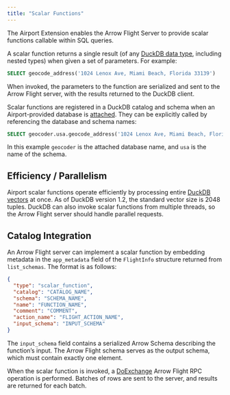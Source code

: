 ```yaml
---
title: "Scalar Functions"
---
```


The Airport Extension enables the Arrow Flight Server to provide scalar functions callable within SQL queries.

A scalar function returns a single result (of any [DuckDB data type](https://duckdb.org/docs/stable/sql/data_types/overview.html), including nested types) when given a set of parameters. For example:

```sql
SELECT geocode_address('1024 Lenox Ave, Miami Beach, Florida 33139')
```

When invoked, the parameters to the function are serialized and sent to the Arrow Flight server, with the results returned to the DuckDB client.

Scalar functions are registered in a DuckDB catalog and schema when an Airport-provided database is [attached](server_catalog_integration.qmd). They can be explicitly called by referencing the database and schema names:

```sql
SELECT geocoder.usa.geocode_address('1024 Lenox Ave, Miami Beach, Florida 33139')
```
In this example `geocoder` is the attached database name, and `usa` is the name of the schema.

## Efficiency / Parallelism

Airport scalar functions operate efficiently by processing entire [DuckDB vectors](https://duckdb.org/docs/stable/internals/vector.html) at once. As of DuckDB version 1.2, the standard vector size is 2048 tuples. DuckDB can also invoke scalar functions from multiple threads, so the Arrow Flight server should handle parallel requests.

## Catalog Integration

An Arrow Flight server can implement a scalar function by embedding metadata in the `app_metadata` field of the `FlightInfo` structure returned from `list_schemas`. The format is as follows:

```json
{
  "type": "scalar_function",
  "catalog": "CATALOG_NAME",
  "schema": "SCHEMA_NAME",
  "name": "FUNCTION_NAME",
  "comment": "COMMENT",
  "action_name": "FLIGHT_ACTION_NAME",
  "input_schema": "INPUT_SCHEMA"
}
```

The `input_schema` field contains a serialized Arrow Schema describing the function's input. The Arrow Flight schema serves as the output schema, which must contain exactly one element.

When the scalar function is invoked, a [DoExchange](https://arrow.apache.org/docs/format/Flight.html#exchanging-data) Arrow Flight RPC operation is performed. Batches of rows are sent to the server, and results are returned for each batch.
